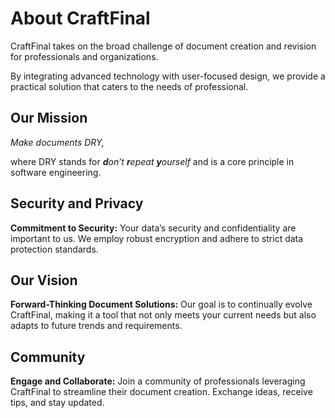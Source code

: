 
# About CraftFinal

CraftFinal takes on the broad challenge of document creation and revision for professionals and organizations.

By integrating advanced technology with user-focused design, we provide a practical solution that caters to the needs of professional.

## Our Mission

_<span className="text-xl">Make documents DRY,</span>_

where DRY stands for _**d**on’t **r**epeat **y**ourself_ and is a core principle in software engineering.

## Security and Privacy

**Commitment to Security:** Your data’s security and confidentiality are important to us. We employ robust encryption and adhere to strict data protection standards.

## Our Vision

**Forward-Thinking Document Solutions:** Our goal is to continually evolve CraftFinal, making it a tool that not only meets your current needs but also adapts to future trends and requirements.

## Community

**Engage and Collaborate:** Join a community of professionals leveraging CraftFinal to streamline their document creation. Exchange ideas, receive tips, and stay updated.
